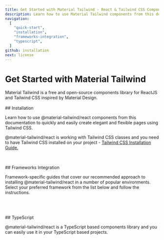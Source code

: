 ```yaml
---
title: Get Started with Material Tailwind - React & Tailwind CSS Components Library
description: Learn how to use Material Tailwind components from this documentation to easily create elegant and flexible pages using Tailwind CSS and React.
navigation:
  [
    "quick-start",
    "installation",
    "frameworks-integration",
    "typescript",
  ]
github: installation
next: license
---
```


# Get Started with Material Tailwind

<span id="quick-start" className="scroll-mt-48" />
Material Tailwind is a free and open-source components library for ReactJS and Tailwind
CSS inspired by Material Design.

<br />
<br />

<DocsTitle href="installation">
## Installation
</DocsTitle>

<span id="installation" className="scroll-mt-48" />

Learn how to use @material-tailwind/react components from this documentation to quickly and easily create elegant and flexible pages using Tailwind CSS.

@material-tailwind/react is working with Tailwind CSS classes and you need to have Tailwind CSS installed on your project - <a href="https://tailwindcss.com/docs/installation/framework-guides?ref=material-tailwind" target="_blank" className="font-medium hover:text-blue-500 transition-colors">Tailwind CSS Installation Guide.</a>

<br />
<br />

<DocsTitle href="frameworks-integration">
## Frameworks Integration
</DocsTitle>

Framework-specific guides that cover our recommended approach to installing @material-tailwind/react in a number of popular environments. Select your preferred framework from the list below and follow the instructions.

<div
  className="mt-8 grid grid-cols-2 gap-6 md:grid-cols-4"
  id="frameworks-integration"
>
  <Tooltip content="Next.js" placement="bottom" offset={-13}>
    <FrameworkCard route="/docs/react/guide/next" center>
      <span className="my-6 grid h-24 w-24 place-items-center">
        <NextLogo />
      </span>
    </FrameworkCard>
  </Tooltip>
  <Tooltip content="Create React App" placement="bottom" offset={-13}>
    <FrameworkCard route="/docs/react/guide/cra" center>
      <span className="my-6 grid h-24 w-24 place-items-center">
        <CraLogo />
      </span>
    </FrameworkCard>
  </Tooltip>
  <Tooltip content="Remix" placement="bottom" offset={-13}>
    <FrameworkCard route="/docs/react/guide/remix" center>
      <span className="my-6 grid h-24 w-24 place-items-center">
        <RemixLogo />
      </span>
    </FrameworkCard>
  </Tooltip>
  <Tooltip content="Vite" placement="bottom" offset={-13}>
    <FrameworkCard route="/docs/react/guide/vite" center>
      <span className="my-6 grid h-24 w-24 place-items-center">
        <ViteLogo />
      </span>
    </FrameworkCard>
  </Tooltip>
  <Tooltip content="Astro" placement="bottom" offset={-13}>
    <FrameworkCard route="/docs/react/guide/astro" center>
      <span className="my-6 grid h-24 w-24 place-items-center">
        <AstroLogo />
      </span>
    </FrameworkCard>
  </Tooltip>
  <Tooltip content="Gatsby" placement="bottom" offset={-13}>
    <FrameworkCard route="/docs/react/guide/gatsby" center>
      <span className="my-6 grid h-24 w-24 place-items-center">
        <GatsbyLogo />
      </span>
    </FrameworkCard>
  </Tooltip>
</div>

<br />
<br />
<br />

<DocsTitle href="typescript">
## TypeScript
</DocsTitle>

<span id="typescript" className="scroll-mt-48" />

@material-tailwind/react is a TypeScript based components library and you can easily use it in your TypeScript based projects.
